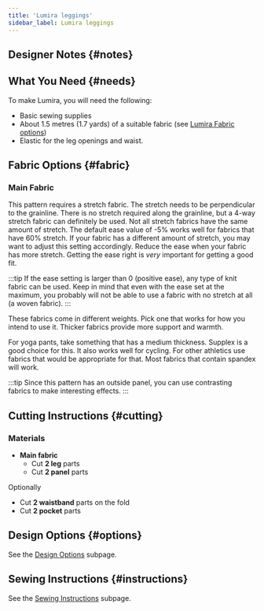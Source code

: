 ```yaml
---
title: 'Lumira leggings'
sidebar_label: Lumira leggings
---
```



<DocusaurusDoc>
  <DesignInfo design="lumira" noDocsLink />
</DocusaurusDoc>

## Designer Notes {#notes}

<Notes />

## What You Need {#needs}

To make Lumira, you will need the following:

- Basic sewing supplies
- About 1.5 metres (1.7 yards) of a suitable fabric (see [Lumira Fabric
  options](#fabric))
- Elastic for the leg openings and waist.

## Fabric Options {#fabric}

### Main Fabric

This pattern requires a stretch fabric. The stretch needs to be perpendicular
to the grainline. There is no stretch required along the grainline, but a 4-way
stretch fabric can definitely be used. Not all stretch fabrics have the same
amount of stretch. The default ease value of -5% works well for fabrics that
have 60% stretch. If your fabric has a different amount of stretch, you may
want to adjust this setting accordingly. Reduce the ease when your fabric has
more stretch. Getting the ease right is _very_ important for getting a good
fit.

:::tip
If the ease setting is larger than 0 (positive ease), any type of knit fabric
can be used. Keep in mind that even with the ease set at the maximum, you
probably will not be able to use a fabric with no stretch at all (a woven
fabric).
:::

These fabrics come in different weights. Pick one that works for how you intend
to use it. Thicker fabrics provide more support and warmth.

For yoga pants, take something that has a medium thickness. Supplex is a good
choice for this. It also works well for cycling. For other athletics use
fabrics that would be appropriate for that. Most fabrics that contain spandex
will work.

:::tip
Since this pattern has an outside panel, you can use contrasting fabrics to
make interesting effects.
:::

## Cutting Instructions {#cutting}

### Materials

- **Main fabric**
  - Cut **2 leg** parts
  - Cut **2 panel** parts

Optionally

- Cut **2 waistband** parts on the fold
- Cut **2 pocket** parts

## Design Options {#options}

<MiniTip>See the [Design Options](/docs/designs/lumira/options/) subpage.</MiniTip>

## Sewing Instructions {#instructions}

<MiniTip>See the [Sewing Instructions](/docs/designs/lumira/instructions/) subpage.</MiniTip>
